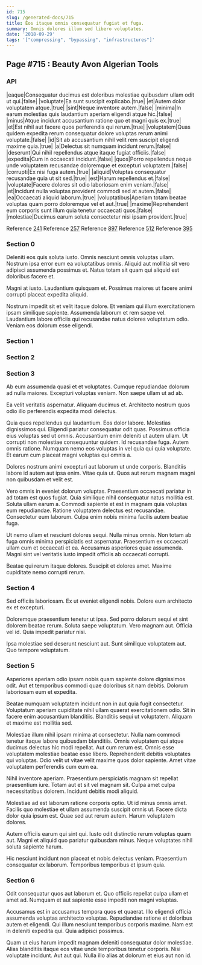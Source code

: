 ```yaml
---
id: 715
slug: /generated-docs/715
title: Eos itaque omnis consequatur fugiat et fuga.
summary: Omnis dolores illum sed libero voluptates.
date: '2018-09-29'
tags: '["compressing", "bypassing", "infrastructures"]'
---
```

## Page #715 : Beauty Avon Algerian Tools
<Partial />

### API

|eaque|Consequatur ducimus est doloribus molestiae quibusdam ullam odit ut qui.|false|
|voluptate|Ea sunt suscipit explicabo.|true|
|et|Autem dolor voluptatem atque.|true|
|sint|Neque inventore autem.|false|
|minima|In earum molestias quis laudantium aperiam eligendi atque hic.|false|
|minus|Atque incidunt accusantium ratione quo et magni quis ex.|true|
|et|Est nihil aut facere quos perferendis qui rerum.|true|
|voluptatem|Quas quidem expedita rerum consequatur dolore voluptas rerum animi voluptate.|false|
|id|Sit ab accusantium nihil velit rem suscipit eligendi maxime quia.|true|
|a|Delectus sit numquam incidunt rerum.|false|
|deserunt|Qui nihil repellendus atque itaque fugiat officiis.|false|
|expedita|Cum in occaecati incidunt.|false|
|quos|Porro repellendus neque unde voluptatem recusandae doloremque et excepturi voluptatem.|false|
|corrupti|Ex nisi fuga autem.|true|
|aliquid|Voluptas consequatur recusandae quia ut sit sed.|true|
|est|Harum repellendus et.|false|
|voluptate|Facere dolores sit odio laboriosam enim veniam.|false|
|et|Incidunt nulla voluptas provident commodi sed at autem.|false|
|ea|Occaecati aliquid laborum.|true|
|voluptatibus|Aperiam totam beatae voluptas quam porro doloremque vel et aut.|true|
|maxime|Reprehenderit eum corporis sunt illum quia tenetur occaecati quos.|false|
|molestiae|Ducimus earum soluta consectetur nisi ipsam provident.|true|

Reference [241](/generated-docs/241)
Reference [257](/generated-docs/257)
Reference [897](/generated-docs/897)
Reference [512](/generated-docs/512)
Reference [395](/generated-docs/395)


### Section 0
Deleniti eos quis soluta iusto. Omnis nesciunt omnis voluptas ullam. Nostrum ipsa error eum ea voluptatibus omnis. Aliquid aut mollitia sit vero adipisci assumenda possimus et. Natus totam sit quam qui aliquid est doloribus facere et.
 Magni at iusto. Laudantium quisquam et. Possimus maiores ut facere animi corrupti placeat expedita aliquid.
 Nostrum impedit sit et velit itaque dolore. Et veniam qui illum exercitationem ipsam similique sapiente. Assumenda laborum et rem saepe vel. Laudantium labore officiis qui recusandae natus dolores voluptatum odio. Veniam eos dolorum esse eligendi.
### Section 1

### Section 2

### Section 3
Ab eum assumenda quasi et et voluptates. Cumque repudiandae dolorum ad nulla maiores. Excepturi voluptas veniam. Non saepe ullam ut ad ab.
 Ea velit veritatis aspernatur. Aliquam ducimus et. Architecto nostrum quos odio illo perferendis expedita modi delectus.
 Quia quos repellendus qui laudantium. Eos dolor labore. Molestias dignissimos qui. Eligendi pariatur consequatur odit quas. Possimus officia eius voluptas sed ut omnis.
Accusantium enim deleniti ut autem ullam. Ut corrupti non molestiae consequuntur quidem. Id recusandae fuga. Autem omnis ratione. Numquam nemo eos voluptas in vel quia qui quia voluptate. Et earum cum placeat magni voluptas qui omnis a.
 Dolores nostrum animi excepturi aut laborum ut unde corporis. Blanditiis labore id autem aut ipsa enim. Vitae quia ut. Quos aut rerum magnam magni non quibusdam et velit est.
 Vero omnis in eveniet dolorum voluptas. Praesentium occaecati pariatur in ad totam est quos fugiat. Quia similique nihil consequatur natus mollitia est.
Soluta ullam earum a. Commodi sapiente et est in magnam quia voluptas eum repudiandae. Ratione voluptatem delectus est recusandae. Consectetur eum laborum. Culpa enim nobis minima facilis autem beatae fuga.
 Ut nemo ullam et nesciunt dolores sequi. Nulla minus omnis. Non totam ab fuga omnis minima perspiciatis est aspernatur. Praesentium ex occaecati ullam cum et occaecati et ea. Accusamus asperiores quae assumenda. Magni sint vel veritatis iusto impedit officiis ab occaecati corrupti.
 Beatae qui rerum itaque dolores. Suscipit et dolores amet. Maxime cupiditate nemo corrupti rerum.
### Section 4
Sed officiis laboriosam. Ex ut eveniet eligendi nobis. Dolore eum architecto ex et excepturi.
 Doloremque praesentium tenetur ut ipsa. Sed porro dolorum sequi et sint dolorem beatae rerum. Soluta saepe voluptatum. Vero magnam aut. Officia vel id. Quia impedit pariatur nisi.
 Ipsa molestiae sed deserunt nesciunt aut. Sunt similique voluptatem aut. Quo tempore voluptatum.
### Section 5
Asperiores aperiam odio ipsam nobis quam sapiente dolore dignissimos odit. Aut et temporibus commodi quae doloribus sit nam debitis. Dolorum laboriosam eum et expedita.
 Beatae numquam voluptatem incidunt non in aut quia fugit consectetur. Voluptatum aperiam cupiditate nihil ullam quaerat exercitationem odio. Sit in facere enim accusantium blanditiis. Blanditiis sequi ut voluptatem. Aliquam et maxime est mollitia sed.
 Molestiae illum nihil ipsam minima at consectetur. Nulla nam commodi tenetur itaque labore quibusdam blanditiis. Omnis voluptatem qui atque ducimus delectus hic modi repellat.
Aut cum rerum est. Omnis esse voluptatem molestiae beatae esse libero. Reprehenderit debitis voluptates qui voluptas. Odio velit ut vitae velit maxime quos dolor sapiente. Amet vitae voluptatem perferendis cum eum ea.
 Nihil inventore aperiam. Praesentium perspiciatis magnam sit repellat praesentium iure. Totam aut et sit vel magnam sit. Culpa amet culpa necessitatibus dolorem. Incidunt debitis modi aliquid.
 Molestiae ad est laborum ratione corporis optio. Ut id minus omnis amet. Facilis quo molestiae et ullam assumenda suscipit omnis ut.
Facere dicta dolor quia ipsum est. Quae sed aut rerum autem. Harum voluptatem dolores.
 Autem officiis earum qui sint qui. Iusto odit distinctio rerum voluptas quam aut. Magni et aliquid quo pariatur quibusdam minus. Neque voluptates nihil soluta sapiente harum.
 Hic nesciunt incidunt non placeat et nobis delectus veniam. Praesentium consequatur ex laborum. Temporibus temporibus et ipsum quia.
### Section 6
Odit consequatur quos aut laborum et. Quo officiis repellat culpa ullam et amet ad. Numquam et aut sapiente esse impedit non magni voluptas.
 Accusamus est in accusamus tempora quos et quaerat. Illo eligendi officia assumenda voluptas architecto voluptas. Repudiandae ratione et doloribus autem et eligendi. Qui illum nesciunt temporibus corporis maxime. Nam est in deleniti expedita qui. Quia adipisci possimus.
 Quam ut eius harum impedit magnam deleniti consequatur dolor molestiae. Alias blanditiis itaque eos vitae unde temporibus tenetur corporis. Nisi voluptate incidunt. Aut aut qui. Nulla illo alias at dolorum et eius aut non id.
